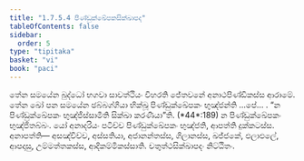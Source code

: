 ```yaml
---
title: "1.7.5.4 පිණ්ඩුක්ඛේපකසික්ඛාපද"
tableOfContents: false
sidebar:
  order: 5
type: "tipitaka"
basket: "vi"
book: "paci"
---
```



<DynamicBreadcrumb />

<Division number="620" book="paci">

<Paragraph number="1904" book="paci">
තේන සමයේන බුද්ධෝ භගවා සාවත්ථියං විහරති ජේතවනේ අනාථපිණ්ඩිකස්ස ආරාමේ. තේන ඛෝ පන සමයේන ඡබ්බග්ගියා භික්ඛූ පිණ්ඩුක්ඛේපකං භුඤ්ජන්ති …පේ… .
</Paragraph>

<Paragraph number="1905" book="paci">
<Emphasis>“න පිණ්ඩුක්ඛේපකං භුඤ්ජිස්සාමීති සික්ඛා කරණීයා”</Emphasis>ති. (*44*:<Emphasis>189</Emphasis>)
</Paragraph>

<Paragraph number="1906" book="paci">
න පිණ්ඩුක්ඛේපකං භුඤ්ජිතබ්බං. යෝ අනාදරියං පටිච්ච පිණ්ඩුක්ඛේපකං භුඤ්ජති, ආපත්ති දුක්කටස්ස.
</Paragraph>

<Paragraph number="1907" book="paci">
අනාපත්ති— අසඤ්චිච්ච, අස්සතියා, අජානන්තස්ස, ගිලානස්ස, ඛජ්ජකේ, ඵලාඵලේ, ආපදාසු, උම්මත්තකස්ස, ආදිකම්මිකස්සාති.

</Paragraph>
</Division>

<Paragraph number="1908" type="center" book="paci">
චතුත්ථසික්ඛාපදං නිට්ඨිතං.
</Paragraph>